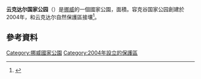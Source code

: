 {{Infobox Protected area 
| name            = 云克达尔国家公园
| alt_name        = Junkerdal nasjonalpark
| iucn_category   = II
| photo           = <!-- 檔案不存在 Junkerdal National Park logo.svg ，可從英文維基百科取得 -->
| photo_width     = 180
| photo_caption   = 
| location        = {{NOR}}[[诺尔兰郡|诺尔兰郡]]
| nearest_city    = [[弗于斯克|弗于斯克]]
| coords          = {{coord|66|53|N|15|48|E|region:NO|display=inline,title}}
| area            = {{convert|682|km2}}
| established     = 2004年1月9日
| visitation_num  = 
| visitation_year = 
| governing_body  = [[挪威环境局|挪威环境局]]
}}

'''云克达尔国家公园'''（{{lang-no|Junkerdal nasjonalpark}}）是[[挪威|挪威]]的一個國家公園，面積{{convert|682|km2|adj=on}}。容克谷国家公园創建於2004年，和云克达尔自然保護區接壤<ref name="snl">{{cite web|url=http://snl.no/Junkerdal_nasjonalpark|title=Junkerdal nasjonalpark|author=Store norske leksikon|authorlink=Store norske leksikon|language=Norwegian|accessdate=2012-03-26|archive-date=2020-08-14|archive-url=https://web.archive.org/web/20200814145222/https://snl.no/Junkerdal_nasjonalpark|dead-url=no}}</ref>。
==參考資料==
{{reflist}}
[[Category:挪威國家公園|Category:挪威國家公園]]
[[Category:2004年設立的保護區|Category:2004年設立的保護區]]